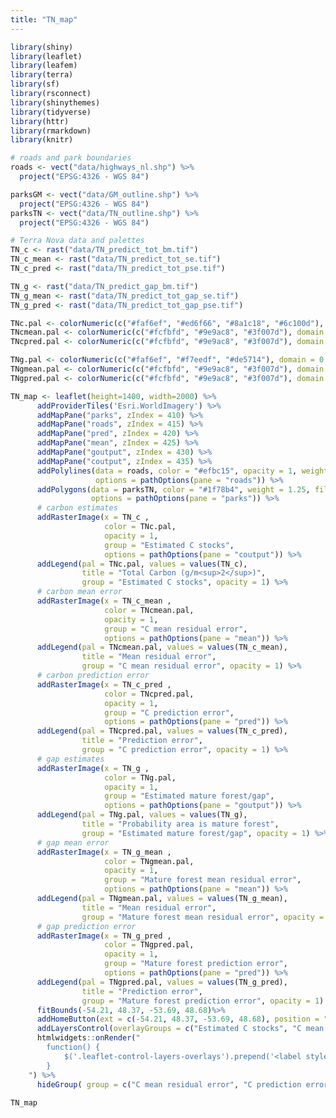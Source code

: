 ```yaml
---
title: "TN_map"
---
```


```r


library(shiny)
library(leaflet)
library(leafem)
library(terra)
library(sf)
library(rsconnect)
library(shinythemes)
library(tidyverse)
library(httr)
library(rmarkdown)
library(knitr)
```

```r
# roads and park boundaries
roads <- vect("data/highways_nl.shp") %>% 
  project("EPSG:4326 - WGS 84")

parksGM <- vect("data/GM_outline.shp") %>% 
  project("EPSG:4326 - WGS 84")
parksTN <- vect("data/TN_outline.shp") %>% 
  project("EPSG:4326 - WGS 84")

# Terra Nova data and palettes
TN_c <- rast("data/TN_predict_tot_bm.tif")
TN_c_mean <- rast("data/TN_predict_tot_se.tif")
TN_c_pred <- rast("data/TN_predict_tot_pse.tif")

TN_g <- rast("data/TN_predict_gap_bm.tif")
TN_g_mean <- rast("data/TN_predict_tot_gap_se.tif")
TN_g_pred <- rast("data/TN_predict_tot_gap_pse.tif")
```

```r
TNc.pal <- colorNumeric(c("#faf6ef", "#ed6f66", "#8a1c18", "#6c100d"), domain = values(TN_c), na.color = "transparent")
TNcmean.pal <- colorNumeric(c("#fcfbfd", "#9e9ac8", "#3f007d"), domain = values(TN_c_mean), na.color = "transparent")
TNcpred.pal <- colorNumeric(c("#fcfbfd", "#9e9ac8", "#3f007d"), domain = values(TN_c_pred), na.color = "transparent")

TNg.pal <- colorNumeric(c("#faf6ef", "#f7eedf", "#de5714"), domain = 0:1, na.color = "transparent")
TNgmean.pal <- colorNumeric(c("#fcfbfd", "#9e9ac8", "#3f007d"), domain = values(TN_g_mean), na.color = "transparent")
TNgpred.pal <- colorNumeric(c("#fcfbfd", "#9e9ac8", "#3f007d"), domain = values(TN_g_pred), na.color = "transparent")
```

```r
TN_map <- leaflet(height=1400, width=2000) %>%
      addProviderTiles('Esri.WorldImagery') %>%
      addMapPane("parks", zIndex = 410) %>% 
      addMapPane("roads", zIndex = 415) %>%
      addMapPane("pred", zIndex = 420) %>% 
      addMapPane("mean", zIndex = 425) %>% 
      addMapPane("goutput", zIndex = 430) %>%
      addMapPane("coutput", zIndex = 435) %>% 
      addPolylines(data = roads, color = "#efbc15", opacity = 1, weight = 1.25,
                   options = pathOptions(pane = "roads")) %>%
      addPolygons(data = parksTN, color = "#1f78b4", weight = 1.25, fillColor = "#1f78b4", fillOpacity = 0.5,
                  options = pathOptions(pane = "parks")) %>% 
      # carbon estimates
      addRasterImage(x = TN_c , 
                     color = TNc.pal,
                     opacity = 1,
                     group = "Estimated C stocks",
                     options = pathOptions(pane = "coutput")) %>%
      addLegend(pal = TNc.pal, values = values(TN_c),
                title = "Total Carbon (g/m<sup>2</sup>)",
                group = "Estimated C stocks", opacity = 1) %>% 
      # carbon mean error   
      addRasterImage(x = TN_c_mean , 
                     color = TNcmean.pal,
                     opacity = 1,
                     group = "C mean residual error",
                     options = pathOptions(pane = "mean")) %>%
      addLegend(pal = TNcmean.pal, values = values(TN_c_mean),
                title = "Mean residual error",
                group = "C mean residual error", opacity = 1) %>%
      # carbon prediction error   
      addRasterImage(x = TN_c_pred , 
                     color = TNcpred.pal,
                     opacity = 1,
                     group = "C prediction error",
                     options = pathOptions(pane = "pred")) %>%
      addLegend(pal = TNcpred.pal, values = values(TN_c_pred),
                title = "Prediction error",
                group = "C prediction error", opacity = 1) %>%
      # gap estimates 
      addRasterImage(x = TN_g , 
                     color = TNg.pal,
                     opacity = 1,
                     group = "Estimated mature forest/gap",
                     options = pathOptions(pane = "goutput")) %>%
      addLegend(pal = TNg.pal, values = values(TN_g),
                title = "Probability area is mature forest",
                group = "Estimated mature forest/gap", opacity = 1) %>% 
      # gap mean error 
      addRasterImage(x = TN_g_mean , 
                     color = TNgmean.pal,
                     opacity = 1,
                     group = "Mature forest mean residual error",
                     options = pathOptions(pane = "mean")) %>%
      addLegend(pal = TNgmean.pal, values = values(TN_g_mean),
                title = "Mean residual error",
                group = "Mature forest mean residual error", opacity = 1) %>% 
      # gap prediction error 
      addRasterImage(x = TN_g_pred , 
                     color = TNgpred.pal,
                     opacity = 1,
                     group = "Mature forest prediction error",
                     options = pathOptions(pane = "pred")) %>%
      addLegend(pal = TNgpred.pal, values = values(TN_g_pred),
                title = "Prediction error",
                group = "Mature forest prediction error", opacity = 1) %>% 
      fitBounds(-54.21, 48.37, -53.69, 48.68)%>% 
      addHomeButton(ext = c(-54.21, 48.37, -53.69, 48.68), position = "topleft", group = "Recenter") %>% 
      addLayersControl(overlayGroups = c("Estimated C stocks", "C mean residual error", "C prediction error", "Estimated mature forest/gap", "Mature forest mean residual error", "Mature forest prediction error"), position = "topleft", options = layersControlOptions(collapsed = F)) %>% 
      htmlwidgets::onRender("
        function() {
            $('.leaflet-control-layers-overlays').prepend('<label style=\"text-align:left\">Available layers</label>');
        }
    ") %>%
      hideGroup( group = c("C mean residual error", "C prediction error","Mature forest mean residual error", "Mature forest prediction error"))
    
TN_map
```
